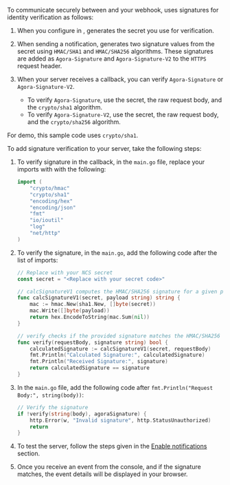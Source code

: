 To communicate securely between <Vg k="NCS_LONG" /> and your webhook,  <Vg k="AGORA_BACKEND" />  uses signatures for identity verification as follows:

1. When you configure <Vg k="NCS_LONG" /> in <Vg k="CONSOLE" />,  <Vg k="AGORA_BACKEND" />  generates the secret you use for verification.
1. When sending a notification,  <Vg k="NCS_LONG" /> generates two signature values from the secret using `HMAC/SHA1` and `HMAC/SHA256` algorithms. These signatures are added as `Agora-Signature` and `Agora-Signature-V2` to the `HTTPS` request header.
1. When your server receives a callback, you can verify `Agora-Signature` or `Agora-Signature-V2`. 

    * To verify `Agora-Signature`, use the secret, the raw request body, and the `crypto/sha1` algorithm. 
    * To verify `Agora-Signature-V2`, use the secret, the raw request body, and the `crypto/sha256` algorithm.
     
For demo, this sample code uses `crypto/sha1`. 

To add signature verification to your server, take the following steps:

1. To verify signature in the <Vg k="NCS_LONG" /> callback, in the `main.go` file, replace your imports with with the following:
    
    ```go
	import (
		"crypto/hmac"
		"crypto/sha1"
		"encoding/hex"
		"encoding/json"
		"fmt"
		"io/ioutil"
		"log"
		"net/http"	
	)
	```

1. To verify the signature, in the `main.go`, add the following code after the list of imports:

	```go
	// Replace with your NCS secret
	const secret = "<Replace with your secret code>"

	// calcSignatureV1 computes the HMAC/SHA256 signature for a given payload and secret
	func calcSignatureV1(secret, payload string) string {
		mac := hmac.New(sha1.New, []byte(secret))
		mac.Write([]byte(payload))
		return hex.EncodeToString(mac.Sum(nil))
	}

	// verify checks if the provided signature matches the HMAC/SHA256 signature of the request body
	func verify(requestBody, signature string) bool {
		calculatedSignature := calcSignatureV1(secret, requestBody)
		fmt.Println("Calculated Signature:", calculatedSignature)
		fmt.Println("Received Signature:", signature)
		return calculatedSignature == signature
	}
	```

1. In the `main.go` file, add the following code after `fmt.Println("Request Body:", string(body))`:

    ```go
	// Verify the signature
	if !verify(string(body), agoraSignature) {
		http.Error(w, "Invalid signature", http.StatusUnauthorized)
		return
	}
    ```

1. To test the server, follow the steps given in the [Enable notifications](#enable-notifications) section.

1. Once you receive an event from the console, and if the signature matches, the event details will be displayed in your browser.
